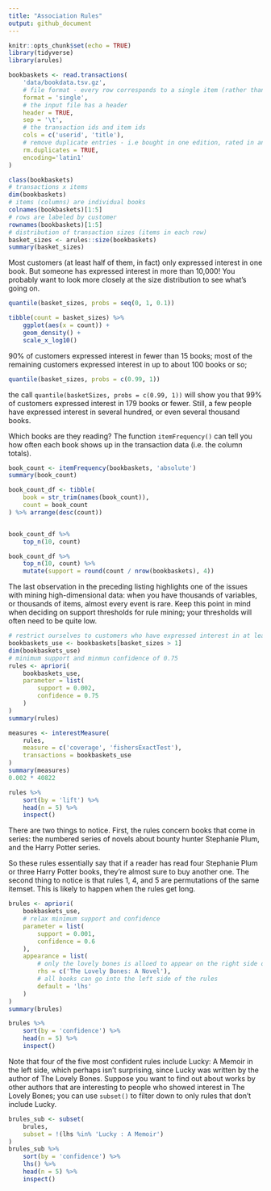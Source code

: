 ```yaml
---
title: "Association Rules"
output: github_document
---
```


```r
knitr::opts_chunk$set(echo = TRUE)
library(tidyverse)
library(arules)
```

```r
bookbaskets <- read.transactions(
    'data/bookdata.tsv.gz',
    # file format - every row corresponds to a single item (rather than a single transaction)
    format = 'single',
    # the input file has a header
    header = TRUE,
    sep = '\t',
    # the transaction ids and item ids
    cols = c('userid', 'title'),
    # remove duplicate entries - i.e bought in one edition, rated in another
    rm.duplicates = TRUE,
    encoding='latin1'
)
```


```r
class(bookbaskets)
# transactions x items
dim(bookbaskets)
# items (columns) are individual books
colnames(bookbaskets)[1:5]
# rows are labeled by customer
rownames(bookbaskets)[1:5]
# distribution of transaction sizes (items in each row)
basket_sizes <- arules::size(bookbaskets)
summary(basket_sizes)
```


Most customers (at least half of them, in fact) only expressed interest in one book. But someone has expressed interest in more than 10,000! You probably want to look more closely at the size distribution to see what’s going on.

```r
quantile(basket_sizes, probs = seq(0, 1, 0.1))
```


```r
tibble(count = basket_sizes) %>% 
    ggplot(aes(x = count)) +
    geom_density() +
    scale_x_log10()
```


90% of customers expressed interest in fewer than 15 books; most of the remaining customers expressed interest in up to about 100 books or so;

```r
quantile(basket_sizes, probs = c(0.99, 1))
```


the call `quantile(basketSizes, probs = c(0.99, 1))` will show you that 99% of customers expressed interest in 179 books or fewer. Still, a few people have expressed interest in several hundred, or even several thousand books.


Which books are they reading? The function `itemFrequency()` can tell you how often each book shows up in the transaction data (i.e. the column totals).

```r
book_count <- itemFrequency(bookbaskets, 'absolute')
summary(book_count)
```


```r
book_count_df <- tibble(
    book = str_trim(names(book_count)),
    count = book_count
) %>% arrange(desc(count))


book_count_df %>% 
    top_n(10, count)

book_count_df %>% 
    top_n(10, count) %>% 
    mutate(support = round(count / nrow(bookbaskets), 4))
```

The last observation in the preceding listing highlights one of the issues with mining high-dimensional data: when you have thousands of variables, or thousands of items, almost every event is rare. Keep this point in mind when deciding on support thresholds for rule mining; your thresholds will often need to be quite low.


```r
# restrict ourselves to customers who have expressed interest in at least two books
bookbaskets_use <- bookbaskets[basket_sizes > 1]
dim(bookbaskets_use)
# minimum support and minmun confidence of 0.75
rules <- apriori(
    bookbaskets_use,
    parameter = list(
        support = 0.002,
        confidence = 0.75
    )
)
summary(rules)

```


```r
measures <- interestMeasure(
    rules,
    measure = c('coverage', 'fishersExactTest'),
    transactions = bookbaskets_use
)
summary(measures)
0.002 * 40822
```

```r
rules %>% 
    sort(by = 'lift') %>% 
    head(n = 5) %>% 
    inspect()

```


There are two things to notice. First, the rules concern books that come in series: the numbered series of novels about bounty hunter Stephanie Plum, and the Harry Potter series.

So these rules essentially say that if a reader has read four Stephanie Plum or three Harry Potter books, they’re almost sure to buy another one. The second thing to notice is that rules 1, 4, and 5 are permutations of the same itemset. This is likely to happen when the rules get long.

```r
brules <- apriori(
    bookbaskets_use,
    # relax minimum support and confidence
    parameter = list(
        support = 0.001,
        confidence = 0.6
    ),
    appearance = list(
        # only the lovely bones is alloed to appear on the right side of the rules
        rhs = c('The Lovely Bones: A Novel'),
        # all books can go into the left side of the rules
        default = 'lhs'
    )
)
summary(brules)
```


```r
brules %>% 
    sort(by = 'confidence') %>% 
    head(n = 5) %>% 
    inspect()
```

Note that four of the five most confident rules include Lucky: A Memoir in the left side, which perhaps isn’t surprising, since Lucky was written by the author of The Lovely Bones. Suppose you want to find out about works by other authors that are interesting to people who showed interest in The Lovely Bones; you can use `subset()` to filter down to only rules that don’t include Lucky.


```r
brules_sub <- subset(
    brules,
    subset = !(lhs %in% 'Lucky : A Memoir')
)
brules_sub %>% 
    sort(by = 'confidence') %>% 
    lhs() %>% 
    head(n = 5) %>% 
    inspect()
```

